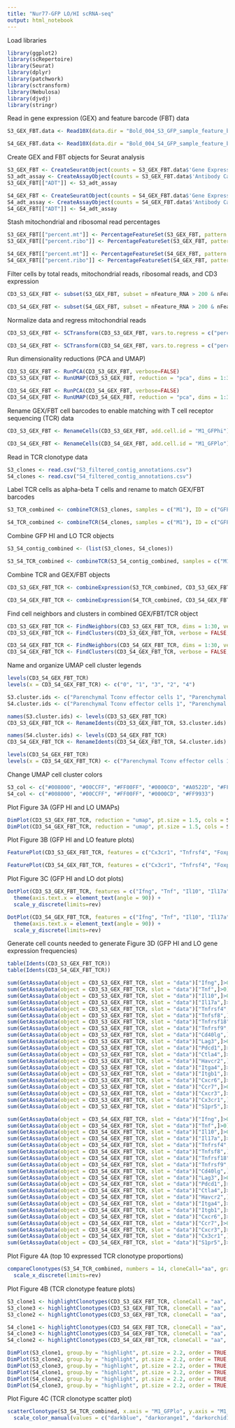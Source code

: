---
title: "Nur77-GFP LO/HI scRNA-seq"
output: html_notebook
---


Load libraries
```{r}
library(ggplot2)
library(scRepertoire)
library(Seurat)
library(dplyr)
library(patchwork)
library(sctransform)
library(Nebulosa)
library(djvdj)
library(stringr)
```

Read in gene expression (GEX) and feature barcode (FBT) data
```{r}
S3_GEX_FBT.data <- Read10X(data.dir = "Bold_004_S3_GFP_sample_feature_bc_matrix")

S4_GEX_FBT.data <- Read10X(data.dir = "Bold_004_S4_GFP_sample_feature_bc_matrix")
```

Create GEX and FBT objects for Seurat analysis
```{r}
S3_GEX_FBT <- CreateSeuratObject(counts = S3_GEX_FBT.data$'Gene Expression')
S3_adt_assay <- CreateAssayObject(counts = S3_GEX_FBT.data$'Antibody Capture')
S3_GEX_FBT[["ADT"]] <- S3_adt_assay

S4_GEX_FBT <- CreateSeuratObject(counts = S4_GEX_FBT.data$'Gene Expression')
S4_adt_assay <- CreateAssayObject(counts = S4_GEX_FBT.data$'Antibody Capture')
S4_GEX_FBT[["ADT"]] <- S4_adt_assay
```

Stash mitochondrial and ribosomal read percentages
```{r}
S3_GEX_FBT[["percent.mt"]] <- PercentageFeatureSet(S3_GEX_FBT, pattern = "^mt-")
S3_GEX_FBT[["percent.ribo"]] <- PercentageFeatureSet(S3_GEX_FBT, pattern = "^Rp[s1]")

S4_GEX_FBT[["percent.mt"]] <- PercentageFeatureSet(S4_GEX_FBT, pattern = "^mt-")
S4_GEX_FBT[["percent.ribo"]] <- PercentageFeatureSet(S4_GEX_FBT, pattern = "^Rp[s1]")
```

Filter cells by total reads, mitochondrial reads, ribosomal reads, and CD3 expression
```{r}
CD3_S3_GEX_FBT <- subset(S3_GEX_FBT, subset = nFeature_RNA > 200 & nFeature_RNA < 2500 & percent.mt < 10 & percent.ribo < 20 & Cd3e >2)

CD3_S4_GEX_FBT <- subset(S4_GEX_FBT, subset = nFeature_RNA > 200 & nFeature_RNA < 2500 & percent.mt < 10 & percent.ribo < 20 & Cd3e >2)
```

Normalize data and regress mitochondrial reads
```{r}
CD3_S3_GEX_FBT <- SCTransform(CD3_S3_GEX_FBT, vars.to.regress = c("percent.mt"), verbose=FALSE)

CD3_S4_GEX_FBT <- SCTransform(CD3_S4_GEX_FBT, vars.to.regress = c("percent.mt"), verbose=FALSE)
```

Run dimensionality reductions (PCA and UMAP)
```{r}
CD3_S3_GEX_FBT <- RunPCA(CD3_S3_GEX_FBT, verbose=FALSE)
CD3_S3_GEX_FBT <- RunUMAP(CD3_S3_GEX_FBT, reduction = "pca", dims = 1:30)

CD3_S4_GEX_FBT <- RunPCA(CD3_S4_GEX_FBT, verbose=FALSE)
CD3_S4_GEX_FBT <- RunUMAP(CD3_S4_GEX_FBT, reduction = "pca", dims = 1:30)
```

Rename GEX/FBT cell barcodes to enable matching with T cell receptor sequencing (TCR) data
```{r}
CD3_S3_GEX_FBT <- RenameCells(CD3_S3_GEX_FBT, add.cell.id = "M1_GFPhi")

CD3_S4_GEX_FBT <- RenameCells(CD3_S4_GEX_FBT, add.cell.id = "M1_GFPlo")
```

Read in TCR clonotype data
```{r}
S3_clones <- read.csv("S3_filtered_contig_annotations.csv")
S4_clones <- read.csv("S4_filtered_contig_annotations.csv")
```

Label TCR cells as alpha-beta T cells and rename to match GEX/FBT barcodes
```{r}
S3_TCR_combined <- combineTCR(S3_clones, samples = c("M1"), ID = c("GFPhi"), cells = "T-AB", removeNA = TRUE, filterMulti = TRUE)

S4_TCR_combined <- combineTCR(S4_clones, samples = c("M1"), ID = c("GFPlo"), cells = "T-AB", removeNA = TRUE, filterMulti = TRUE)
```

Combine GFP HI and LO TCR objects
```{r}
S3_S4_contig_combined <- (list(S3_clones, S4_clones))

S3_S4_TCR_combined <- combineTCR(S3_S4_contig_combined, samples = c("M1", "M1"), ID = c("GFPhi", "GFPlo"), cells = "T-AB", removeNA = TRUE, filterMulti = TRUE)
```

Combine TCR and GEX/FBT objects
```{r}
CD3_S3_GEX_FBT_TCR <- combineExpression(S3_TCR_combined, CD3_S3_GEX_FBT, cloneCall = "gene", proportion = FALSE, cloneTypes = c(Single=1, Small=5, Medium=2, Large=100, Hyperexpanded=500))

CD3_S4_GEX_FBT_TCR <- combineExpression(S4_TCR_combined, CD3_S4_GEX_FBT, cloneCall = "gene", proportion = FALSE, cloneTypes = c(Single=1, Small=5, Medium=2, Large=100, Hyperexpanded=500))
```

Find cell neighbors and clusters in combined GEX/FBT/TCR object
```{r}
CD3_S3_GEX_FBT_TCR <- FindNeighbors(CD3_S3_GEX_FBT_TCR, dims = 1:30, verbose = FALSE)
CD3_S3_GEX_FBT_TCR <- FindClusters(CD3_S3_GEX_FBT_TCR, verbose = FALSE, resolution = 0.3)

CD3_S4_GEX_FBT_TCR <- FindNeighbors(CD3_S4_GEX_FBT_TCR, dims = 1:30, verbose = FALSE)
CD3_S4_GEX_FBT_TCR <- FindClusters(CD3_S4_GEX_FBT_TCR, verbose = FALSE, resolution = 0.25)
```

Name and organize UMAP cell cluster legends
```{r}
levels(CD3_S4_GEX_FBT_TCR)
levels(x = CD3_S4_GEX_FBT_TCR) <- c("0", "1", "3", "2", "4")

S3.cluster.ids <- c("Parenchymal Tconv effector cells 1", "Parenchymal Tconv effector cells 2", "Parenchymal Tconv effector cells 3", "Vascular differentiated cytotoxic T cells", "Tregs", "Proliferating cells")
S4.cluster.ids <- c("Parenchymal Tconv effector cells 1", "Parenchymal Tconv effector cells 2", "Vascular differentiated cytotoxic T cells", "Parenchymal Tconv effector cells 3", "Proliferating cells")

names(S3.cluster.ids) <- levels(CD3_S3_GEX_FBT_TCR)
CD3_S3_GEX_FBT_TCR <- RenameIdents(CD3_S3_GEX_FBT_TCR, S3.cluster.ids)

names(S4.cluster.ids) <- levels(CD3_S4_GEX_FBT_TCR)
CD3_S4_GEX_FBT_TCR <- RenameIdents(CD3_S4_GEX_FBT_TCR, S4.cluster.ids)

levels(CD3_S4_GEX_FBT_TCR)
levels(x = CD3_S4_GEX_FBT_TCR) <- c("Parenchymal Tconv effector cells 1", "Parenchymal Tconv effector cells 2", "Parenchymal Tconv effector cells 3", "Vascular differentiated cytotoxic T cells", "Proliferating cells")
```

Change UMAP cell cluster colors
```{r}
S3_col <- c("#008000", "#00CCFF", "#FF00FF", "#0000CD", "#A0522D", "#FF9933")
S4_col <- c("#008000", "#00CCFF", "#FF00FF", "#0000CD", "#FF9933")
```

Plot Figure 3A (GFP HI and LO UMAPs)
```{r}
DimPlot(CD3_S3_GEX_FBT_TCR, reduction = "umap", pt.size = 1.5, cols = S3_col)
DimPlot(CD3_S4_GEX_FBT_TCR, reduction = "umap", pt.size = 1.5, cols = S4_col)
```

Plot Figure 3B (GFP HI and LO feature plots)
```{r}
FeaturePlot(CD3_S3_GEX_FBT_TCR, features = c("Cx3cr1", "Tnfrsf4", "Foxp3", "Mki67", "Il21", "Gzma", "S1pr5", "Total-Seq-IV-HTO"), order = TRUE, pt.size = 1.8, raster=FALSE, cols = c("gray80", "darkblue"))

FeaturePlot(CD3_S4_GEX_FBT_TCR, features = c("Cx3cr1", "Tnfrsf4", "Foxp3", "Mki67", "Il21", "Gzma", "S1pr5", "Total-Seq-IV-HTO"), order = TRUE, pt.size = 1.8, raster=FALSE, cols = c("gray80", "darkblue"))
```

Plot Figure 3C (GFP HI and LO dot plots)
```{r}
DotPlot(CD3_S3_GEX_FBT_TCR, features = c("Ifng", "Tnf", "Il10", "Il17a", "Tnfrsf4", "Tnfsf8", "Tnfrsf18", "Tnfrsf9", "Cd40lg", "Lag3", "Pdcd1", "Ctla4", "Havcr2", "Itga4", "Itgb1", "Cxcr6", "Ccr7", "Cxcr3", "Cx3cr1", "S1pr5"), cols = c("gray80", "darkblue"), col.min = -2, col.max = 2) + 
  theme(axis.text.x = element_text(angle = 90)) +
  scale_y_discrete(limits=rev)

DotPlot(CD3_S4_GEX_FBT_TCR, features = c("Ifng", "Tnf", "Il10", "Il17a", "Tnfrsf4", "Tnfsf8", "Tnfrsf18", "Tnfrsf9", "Cd40lg", "Lag3", "Pdcd1", "Ctla4", "Havcr2", "Itga4", "Itgb1", "Cxcr6", "Ccr7", "Cxcr3", "Cx3cr1", "S1pr5"), cols = c("gray80", "darkblue"), col.min = -2, col.max = 2) + 
  theme(axis.text.x = element_text(angle = 90)) +
  scale_y_discrete(limits=rev)
```

Generate cell counts needed to generate Figure 3D (GFP HI and LO gene expression frequencies)
```{r}
table(Idents(CD3_S3_GEX_FBT_TCR))
table(Idents(CD3_S4_GEX_FBT_TCR))

sum(GetAssayData(object = CD3_S3_GEX_FBT_TCR, slot = "data")["Ifng",]>0)
sum(GetAssayData(object = CD3_S3_GEX_FBT_TCR, slot = "data")["Tnf",]>0)
sum(GetAssayData(object = CD3_S3_GEX_FBT_TCR, slot = "data")["Il10",]>0)
sum(GetAssayData(object = CD3_S3_GEX_FBT_TCR, slot = "data")["Il17a",]>0)
sum(GetAssayData(object = CD3_S3_GEX_FBT_TCR, slot = "data")["Tnfrsf4",]>0)
sum(GetAssayData(object = CD3_S3_GEX_FBT_TCR, slot = "data")["Tnfsf8",]>0)
sum(GetAssayData(object = CD3_S3_GEX_FBT_TCR, slot = "data")["Tnfrsf18",]>0)
sum(GetAssayData(object = CD3_S3_GEX_FBT_TCR, slot = "data")["Tnfrsf9",]>0)
sum(GetAssayData(object = CD3_S3_GEX_FBT_TCR, slot = "data")["Cd40lg",]>0)
sum(GetAssayData(object = CD3_S3_GEX_FBT_TCR, slot = "data")["Lag3",]>0)
sum(GetAssayData(object = CD3_S3_GEX_FBT_TCR, slot = "data")["Pdcd1",]>0)
sum(GetAssayData(object = CD3_S3_GEX_FBT_TCR, slot = "data")["Ctla4",]>0)
sum(GetAssayData(object = CD3_S3_GEX_FBT_TCR, slot = "data")["Havcr2",]>0)
sum(GetAssayData(object = CD3_S3_GEX_FBT_TCR, slot = "data")["Itga4",]>0)
sum(GetAssayData(object = CD3_S3_GEX_FBT_TCR, slot = "data")["Itgb1",]>0)
sum(GetAssayData(object = CD3_S3_GEX_FBT_TCR, slot = "data")["Cxcr6",]>0)
sum(GetAssayData(object = CD3_S3_GEX_FBT_TCR, slot = "data")["Ccr7",]>0)
sum(GetAssayData(object = CD3_S3_GEX_FBT_TCR, slot = "data")["Cxcr3",]>0)
sum(GetAssayData(object = CD3_S3_GEX_FBT_TCR, slot = "data")["Cx3cr1",]>0)
sum(GetAssayData(object = CD3_S3_GEX_FBT_TCR, slot = "data")["S1pr5",]>0)

sum(GetAssayData(object = CD3_S4_GEX_FBT_TCR, slot = "data")["Ifng",]>0)
sum(GetAssayData(object = CD3_S4_GEX_FBT_TCR, slot = "data")["Tnf",]>0)
sum(GetAssayData(object = CD3_S4_GEX_FBT_TCR, slot = "data")["Il10",]>0)
sum(GetAssayData(object = CD3_S4_GEX_FBT_TCR, slot = "data")["Il17a",]>0)
sum(GetAssayData(object = CD3_S4_GEX_FBT_TCR, slot = "data")["Tnfrsf4",]>0)
sum(GetAssayData(object = CD3_S4_GEX_FBT_TCR, slot = "data")["Tnfsf8",]>0)
sum(GetAssayData(object = CD3_S4_GEX_FBT_TCR, slot = "data")["Tnfrsf18",]>0)
sum(GetAssayData(object = CD3_S4_GEX_FBT_TCR, slot = "data")["Tnfrsf9",]>0)
sum(GetAssayData(object = CD3_S4_GEX_FBT_TCR, slot = "data")["Cd40lg",]>0)
sum(GetAssayData(object = CD3_S4_GEX_FBT_TCR, slot = "data")["Lag3",]>0)
sum(GetAssayData(object = CD3_S4_GEX_FBT_TCR, slot = "data")["Pdcd1",]>0)
sum(GetAssayData(object = CD3_S4_GEX_FBT_TCR, slot = "data")["Ctla4",]>0)
sum(GetAssayData(object = CD3_S4_GEX_FBT_TCR, slot = "data")["Havcr2",]>0)
sum(GetAssayData(object = CD3_S4_GEX_FBT_TCR, slot = "data")["Itga4",]>0)
sum(GetAssayData(object = CD3_S4_GEX_FBT_TCR, slot = "data")["Itgb1",]>0)
sum(GetAssayData(object = CD3_S4_GEX_FBT_TCR, slot = "data")["Cxcr6",]>0)
sum(GetAssayData(object = CD3_S4_GEX_FBT_TCR, slot = "data")["Ccr7",]>0)
sum(GetAssayData(object = CD3_S4_GEX_FBT_TCR, slot = "data")["Cxcr3",]>0)
sum(GetAssayData(object = CD3_S4_GEX_FBT_TCR, slot = "data")["Cx3cr1",]>0)
sum(GetAssayData(object = CD3_S4_GEX_FBT_TCR, slot = "data")["S1pr5",]>0)
```

Plot Figure 4A (top 10 expressed TCR clonotype proportions)
```{r}
compareClonotypes(S3_S4_TCR_combined, numbers = 14, cloneCall="aa", graph = "alluvial") +
  scale_x_discrete(limits=rev)
```

Plot Figure 4B (TCR clonotype feature plots)
```{r}
S3_clone1 <- highlightClonotypes(CD3_S3_GEX_FBT_TCR, cloneCall = "aa", sequence = c("CANTNTGKLTF_CASRSGSQNTLYF"))
S3_clone3 <- highlightClonotypes(CD3_S3_GEX_FBT_TCR, cloneCall = "aa", sequence = c("CAMGAGGYKVVF_CGAKTGTGGNTLYF"))
S3_clone2 <- highlightClonotypes(CD3_S3_GEX_FBT_TCR, cloneCall = "aa", sequence = c("CAMNSNYQLIW_CGAREGSNQAPLF"))

S4_clone1 <- highlightClonotypes(CD3_S4_GEX_FBT_TCR, cloneCall = "aa", sequence = c("CANTNTGKLTF_CASRSGSQNTLYF"))
S4_clone3 <- highlightClonotypes(CD3_S4_GEX_FBT_TCR, cloneCall = "aa", sequence = c("CAMGAGGYKVVF_CGAKTGTGGNTLYF"))
S4_clone2 <- highlightClonotypes(CD3_S4_GEX_FBT_TCR, cloneCall = "aa", sequence = c("CAMNSNYQLIW_CGAREGSNQAPLF"))

DimPlot(S3_clone1, group.by = "highlight", pt.size = 2.2, order = TRUE, cols = "red", na.value = "darkgrey")
DimPlot(S3_clone2, group.by = "highlight", pt.size = 2.2, order = TRUE, cols = "red", na.value= "darkgrey")
DimPlot(S3_clone3, group.by = "highlight", pt.size = 2.2, order = TRUE, cols = "red", na.value = "darkgrey")
DimPlot(S4_clone1, group.by = "highlight", pt.size = 2.2, order = TRUE, cols = "red", na.value = "darkgrey")
DimPlot(S4_clone2, group.by = "highlight", pt.size = 2.2, order = TRUE, cols = "red", na.value = "darkgrey")
DimPlot(S4_clone3, group.by = "highlight", pt.size = 2.2, order = TRUE, cols = "red", na.value = "darkgrey")
```

Plot Figure 4C (TCR clonotype scatter plot)
```{r}
scatterClonotype(S3_S4_TCR_combined, x.axis = "M1_GFPlo", y.axis = "M1_GFPhi", cloneCall = "aa", graph = "proportion", dot.size = "total") +
  scale_color_manual(values = c("darkblue", "darkorange1", "darkorchid1", "magenta", "red"))
```


